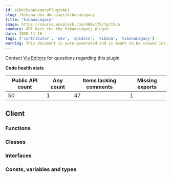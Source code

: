 ```yaml
---
id: kibKibanaLegacyPluginApi
slug: /kibana-dev-docs/api/kibanaLegacy
title: "kibanaLegacy"
image: https://source.unsplash.com/400x175/?github
summary: API docs for the kibanaLegacy plugin
date: 2020-11-16
tags: ['contributor', 'dev', 'apidocs', 'kibana', 'kibanaLegacy']
warning: This document is auto-generated and is meant to be viewed inside our experimental, new docs system. Reach out in #docs-engineering for more info.
---
```




Contact [Vis Editors](https://github.com/orgs/elastic/teams/kibana-vis-editors) for questions regarding this plugin.

**Code health stats**

| Public API count  | Any count | Items lacking comments | Missing exports | 
|-------------------|-----------|------------------------|-----------------|
| 50 | 1 | 47 | 1 |

## Client

### Functions
<DocDefinitionList data={kibanaLegacyObj.client.functions}/>

### Classes
<DocDefinitionList data={kibanaLegacyObj.client.classes}/>

### Interfaces
<DocDefinitionList data={kibanaLegacyObj.client.interfaces}/>

### Consts, variables and types
<DocDefinitionList data={kibanaLegacyObj.client.misc}/>

